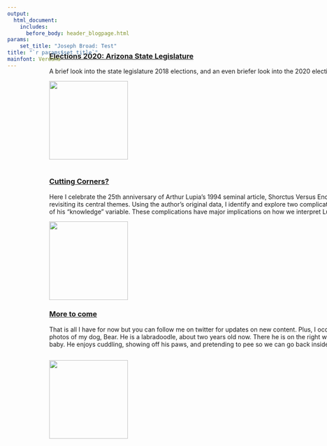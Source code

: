 ```yaml
---
output: 
  html_document:
    includes:
      before_body: header_blogpage.html
params: 
    set_title: "Joseph Broad: Test"
title: "`r params$set_title`"
mainfont: Verdana
---
```

<div class="wideboi" style="position: fixed; top: 8vh; height: 40vh;"></div>
<div class="wideboi" style="top: 8vh; width: 80vw; margin-left: 10vw; margin-top: -2vh; border: 1px none red; background-color: none;">  
<div class="leftcolumn">

<div class="card" style="height: auto; margin-top: 40px;">
<div class="leftcolumn" style="border: 2px none red">
<a href="blog_001_azele2020.html"><h3>Elections 2020: Arizona State Legislature</h3></a>
<p>A brief look into the state legislature 2018 elections, and an even briefer look into the 2020 elections.</p>
</div>
<div class="thumbcolumn" style="border: 2px none blue;">
<a href="blog_000_lupia25.html"><img src="azele_thumb.jpg" style="height: 180px;"></a>
</div>
</div>

<div class="card" style="height: auto; margin-top: 40px;">
<div class="leftcolumn" style="border: 2px none red">
<a href="blog_000_lupia25.html"><h3>Cutting Corners?</h3></a>
<p>Here I celebrate the 25th anniversary of Arthur Lupia's 1994 seminal article, Shorctus Versus Encyclopedias, by revisiting its central themes. Using the author's original data, I identify and explore two complications in the validity of his "knowledge" variable. These complications have major implications on how we interpret Lupia's findings.</p>
</div>
<div class="thumbcolumn" style="border: 2px none blue;">
<a href="blog_000_lupia25.html"><img src="blog/blog_000_lupia25_files/lupia_thumb.jpg" style="height: 180px;"></a>
</div>
</div>

<div class="card">
<div class="leftcolumn" style="border: 2px none red">
<a href="blog_000_lupia25.html"><h3>More to come</h3></a>
That is all I have for now but you can follow me on twitter for updates on new content. Plus, I occassionally share photos of my dog, Bear. He is a labradoodle, about two years old now. There he is on the right when he was just a baby. He enjoys cuddling, showing off his paws, and pretending to pee so we can go back inside already.</p>
</div>
<div class="thumbcolumn" style="border: 2px none blue; overflow: hidden;">
<a href="blog_000_lupia25.html"><img src="images/bear_sm.jpg" style="height: 180px;"></a>
</div>
</div>

<div class="rightcolumn">
<div class="tcard" style="height: 84vh">
<a class="twitter-timeline"
  href="https://twitter.com/therealjoebroad"></a>
</div>
</div>
</div>

<script src="https://platform.twitter.com/widgets.js" async></script>
<!--   </div> -->
<!--   <div class="card"> -->
<!--   <h3>Popular Post</h3> -->
<!--   <div class="fakeimg">Image</div><br> -->
<!--   <div class="fakeimg">Image</div><br> -->
<!--   <div class="fakeimg">Image</div> -->
<!--   </div> -->
<!--   <div class="card"> -->
<!--   <h3>Follow Me</h3> -->
<!--   <p>Some text..</p> -->
<!--   </div> -->
<!--   </div> -->
<!--   </div> -->





